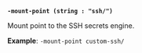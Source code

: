 <a id="ssh-flag-mount-point" />

**`-mount-point (string : "ssh/")`**

Mount point to the SSH secrets engine.

**Example**: `-mount-point custom-ssh/`